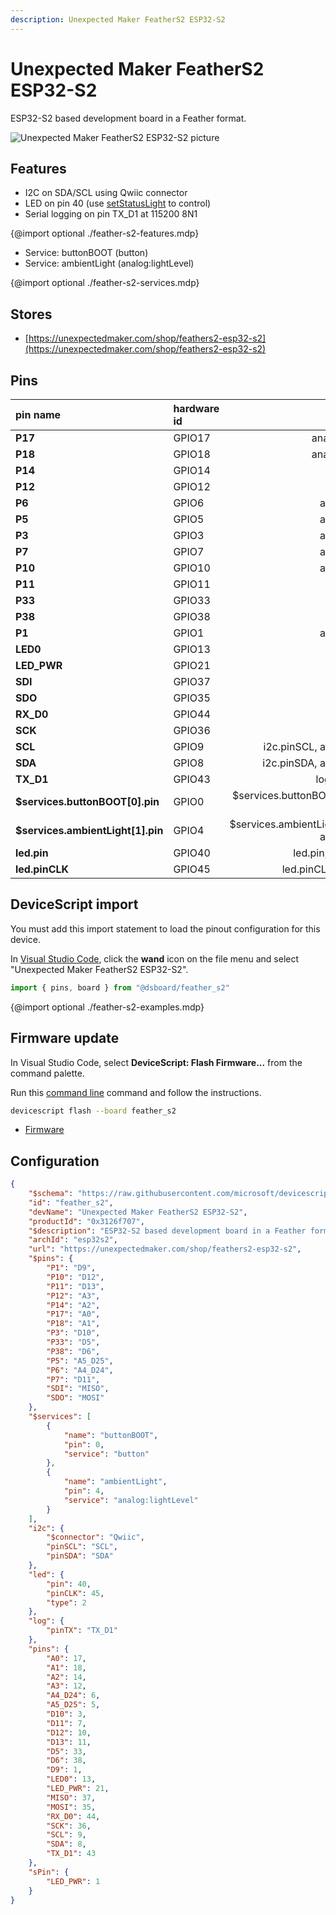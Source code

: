 ```yaml
---
description: Unexpected Maker FeatherS2 ESP32-S2
---
```

# Unexpected Maker FeatherS2 ESP32-S2


ESP32-S2 based development board in a Feather format.


![Unexpected Maker FeatherS2 ESP32-S2 picture](https://microsoft.github.io/jacdac-docs/images/devices/unexpected-maker/feathers2esp32s2v20.catalog.jpg)

## Features

-  I2C on SDA/SCL using Qwiic connector
-  LED on pin 40  (use [setStatusLight](/developer/status-light) to control)
-  Serial logging on pin TX_D1 at 115200 8N1

{@import optional ./feather-s2-features.mdp}

-  Service: buttonBOOT (button)
-  Service: ambientLight (analog:lightLevel)

{@import optional ./feather-s2-services.mdp}


## Stores

-  [https://unexpectedmaker.com/shop/feathers2-esp32-s2](https://unexpectedmaker.com/shop/feathers2-esp32-s2)

## Pins

| pin name | hardware id | features |
|:---------|:------------|---------:|
| **P17** |  GPIO17 |  analogOut,  io |
| **P18** |  GPIO18 |  analogOut,  io |
| **P14** |  GPIO14 |  io |
| **P12** |  GPIO12 |  io |
| **P6** |  GPIO6 |  analogIn,  io |
| **P5** |  GPIO5 |  analogIn,  io |
| **P3** |  GPIO3 |  analogIn,  io |
| **P7** |  GPIO7 |  analogIn,  io |
| **P10** |  GPIO10 |  analogIn,  io |
| **P11** |  GPIO11 |  io |
| **P33** |  GPIO33 |  io |
| **P38** |  GPIO38 |  io |
| **P1** |  GPIO1 |  analogIn,  io |
| **LED0** |  GPIO13 |  io |
| **LED_PWR** |  GPIO21 |  io |
| **SDI** |  GPIO37 |  io |
| **SDO** |  GPIO35 |  io |
| **RX_D0** |  GPIO44 |  io |
| **SCK** |  GPIO36 |  io |
| **SCL** |  GPIO9 |  i2c.pinSCL,  analogIn,  io |
| **SDA** |  GPIO8 |  i2c.pinSDA,  analogIn,  io |
| **TX_D1** |  GPIO43 |  log.pinTX,  io |
| **$services.buttonBOOT[0].pin** |  GPIO0 |  $services.buttonBOOT[0].pin,  boot,  io |
| **$services.ambientLight[1].pin** |  GPIO4 |  $services.ambientLight[1].pin,  analogIn,  io |
| **led.pin** |  GPIO40 |  led.pin,  debug,  io |
| **led.pinCLK** |  GPIO45 |  led.pinCLK,  boot,  io |



## DeviceScript import


You must add this import statement to load 
the pinout configuration for this device.

In [Visual Studio Code](/getting-started/vscode),
click the **wand** icon on the file menu and 
select "Unexpected Maker FeatherS2 ESP32-S2".

```ts
import { pins, board } from "@dsboard/feather_s2"
```

{@import optional ./feather-s2-examples.mdp}

## Firmware update

In Visual Studio Code,
select **DeviceScript: Flash Firmware...** from the command palette.
        
Run this [command line](/api/cli) command and follow the instructions.

```bash
devicescript flash --board feather_s2
```


- [Firmware](https://github.com/microsoft/devicescript-esp32/releases/latest/download/devicescript-esp32s2-feather_s2-0x1000.bin)

## Configuration

```json title="feather_s2.json"
{
    "$schema": "https://raw.githubusercontent.com/microsoft/devicescript-esp32/main/boards/esp32deviceconfig.schema.json",
    "id": "feather_s2",
    "devName": "Unexpected Maker FeatherS2 ESP32-S2",
    "productId": "0x3126f707",
    "$description": "ESP32-S2 based development board in a Feather format.",
    "archId": "esp32s2",
    "url": "https://unexpectedmaker.com/shop/feathers2-esp32-s2",
    "$pins": {
        "P1": "D9",
        "P10": "D12",
        "P11": "D13",
        "P12": "A3",
        "P14": "A2",
        "P17": "A0",
        "P18": "A1",
        "P3": "D10",
        "P33": "D5",
        "P38": "D6",
        "P5": "A5_D25",
        "P6": "A4_D24",
        "P7": "D11",
        "SDI": "MISO",
        "SDO": "MOSI"
    },
    "$services": [
        {
            "name": "buttonBOOT",
            "pin": 0,
            "service": "button"
        },
        {
            "name": "ambientLight",
            "pin": 4,
            "service": "analog:lightLevel"
        }
    ],
    "i2c": {
        "$connector": "Qwiic",
        "pinSCL": "SCL",
        "pinSDA": "SDA"
    },
    "led": {
        "pin": 40,
        "pinCLK": 45,
        "type": 2
    },
    "log": {
        "pinTX": "TX_D1"
    },
    "pins": {
        "A0": 17,
        "A1": 18,
        "A2": 14,
        "A3": 12,
        "A4_D24": 6,
        "A5_D25": 5,
        "D10": 3,
        "D11": 7,
        "D12": 10,
        "D13": 11,
        "D5": 33,
        "D6": 38,
        "D9": 1,
        "LED0": 13,
        "LED_PWR": 21,
        "MISO": 37,
        "MOSI": 35,
        "RX_D0": 44,
        "SCK": 36,
        "SCL": 9,
        "SDA": 8,
        "TX_D1": 43
    },
    "sPin": {
        "LED_PWR": 1
    }
}
```
